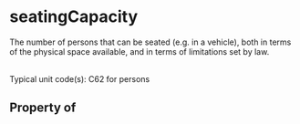   

# seatingCapacity

The number of persons that can be seated (e.g. in a vehicle), both in terms of the physical space available, and in terms of limitations set by law.<br/><br/>

Typical unit code(s): C62 for persons

## Property of



